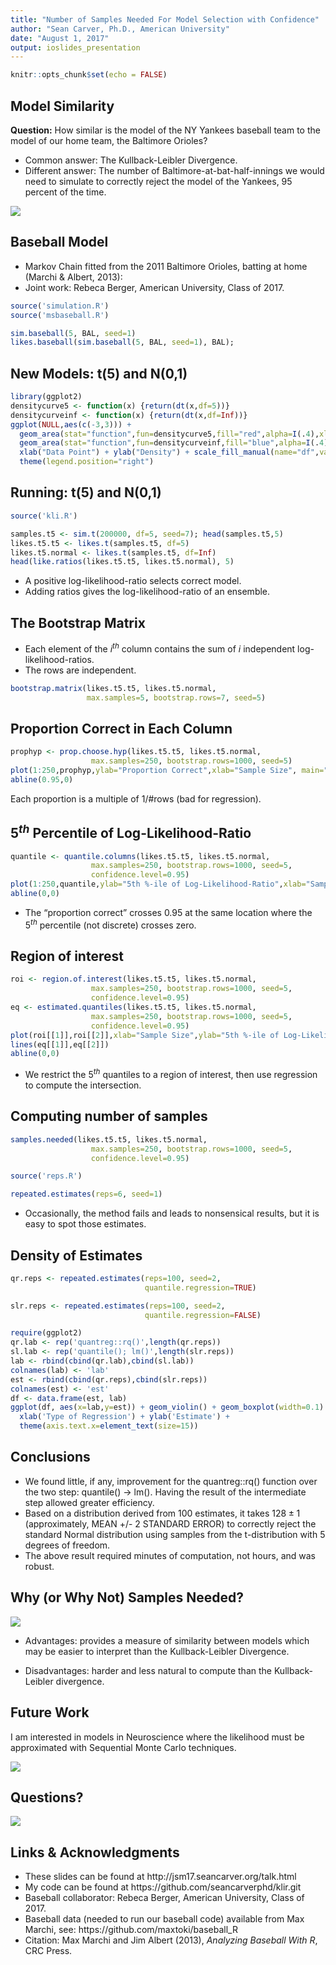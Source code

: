 ```yaml
---
title: "Number of Samples Needed For Model Selection with Confidence"
author: "Sean Carver, Ph.D., American University"
date: "August 1, 2017"
output: ioslides_presentation
---
```


```r
knitr::opts_chunk$set(echo = FALSE)
```

## Model Similarity

**Question:** How similar is the model of the NY Yankees baseball team to the model of our home team, the Baltimore Orioles?

- Common answer: The Kullback-Leibler Divergence.
- Different answer: The number of Baltimore-at-bat-half-innings we would need to simulate to correctly reject the model of the Yankees, 95 percent of the time.

![](orioles_cropped.jpg)

## Baseball Model
- Markov Chain fitted from the 2011 Baltimore Orioles, batting at home (Marchi & Albert, 2013):
- Joint work: Rebeca Berger, American University, Class of 2017.
```r
source('simulation.R')
source('msbaseball.R')
```
```r
sim.baseball(5, BAL, seed=1)
likes.baseball(sim.baseball(5, BAL, seed=1), BAL);
```

## New Models: t(5) and N(0,1)
```r
library(ggplot2)
densitycurve5 <- function(x) {return(dt(x,df=5))}
densitycurveinf <- function(x) {return(dt(x,df=Inf))}
ggplot(NULL,aes(c(-3,3))) +
  geom_area(stat="function",fun=densitycurve5,fill="red",alpha=I(.4),xlim = c(-3,3), show.legend=TRUE) +
  geom_area(stat="function",fun=densitycurveinf,fill="blue",alpha=I(.4),xlim=c(-3,3), show.legend=TRUE) +
  xlab("Data Point") + ylab("Density") + scale_fill_manual(name="df",values=c("red","blue"),labels=factor(c(5,Inf))) +
  theme(legend.position="right")
```

## Running: t(5) and N(0,1)
```r
source('kli.R')
```
```r
samples.t5 <- sim.t(200000, df=5, seed=7); head(samples.t5,5)
likes.t5.t5 <- likes.t(samples.t5, df=5) 
likes.t5.normal <- likes.t(samples.t5, df=Inf)
head(like.ratios(likes.t5.t5, likes.t5.normal), 5)
```
- A positive log-likelihood-ratio selects correct model.
- Adding ratios gives the log-likelihood-ratio of an ensemble.

## The Bootstrap Matrix
- Each element of the $i^{th}$ column contains the sum of $i$ independent log-likelihood-ratios.
- The rows are independent.
```r
bootstrap.matrix(likes.t5.t5, likes.t5.normal,
                 max.samples=5, bootstrap.rows=7, seed=5)
```

## Proportion Correct in Each Column
```r
prophyp <- prop.choose.hyp(likes.t5.t5, likes.t5.normal,
                  max.samples=250, bootstrap.rows=1000, seed=5)
plot(1:250,prophyp,ylab="Proportion Correct",xlab="Sample Size", main="Based on 1000 Rows")
abline(0.95,0)
```
Each proportion is a multiple of 1/#rows (bad for regression).

## $5^{th}$ Percentile of Log-Likelihood-Ratio
```r
quantile <- quantile.columns(likes.t5.t5, likes.t5.normal,
                  max.samples=250, bootstrap.rows=1000, seed=5,
                  confidence.level=0.95)
plot(1:250,quantile,ylab="5th %-ile of Log-Likelihood-Ratio",xlab="Sample Size")
abline(0,0)
```
- The "proportion correct" crosses 0.95 at the same location where the $5^{th}$ percentile (not discrete) crosses zero.

## Region of interest
```r
roi <- region.of.interest(likes.t5.t5, likes.t5.normal,
                  max.samples=250, bootstrap.rows=1000, seed=5,
                  confidence.level=0.95)
eq <- estimated.quantiles(likes.t5.t5, likes.t5.normal,
                  max.samples=250, bootstrap.rows=1000, seed=5,
                  confidence.level=0.95)
plot(roi[[1]],roi[[2]],xlab="Sample Size",ylab="5th %-ile of Log-Likelihood-Ratio")
lines(eq[[1]],eq[[2]])
abline(0,0)
```
- We restrict the $5^{th}$ quantiles to a region of interest, then use regression to compute the intersection.

## Computing number of samples
```r
samples.needed(likes.t5.t5, likes.t5.normal,
                  max.samples=250, bootstrap.rows=1000, seed=5,
                  confidence.level=0.95)
```
```r
source('reps.R')
```
```r
repeated.estimates(reps=6, seed=1)
```
- Occasionally, the method fails and leads to nonsensical results, but it is easy to spot those estimates.

## Density of Estimates
```r
qr.reps <- repeated.estimates(reps=100, seed=2, 
                              quantile.regression=TRUE)
```
```r
slr.reps <- repeated.estimates(reps=100, seed=2, 
                              quantile.regression=FALSE)
```
```r
require(ggplot2)
qr.lab <- rep('quantreg::rq()',length(qr.reps))
sl.lab <- rep('quantile(); lm()',length(slr.reps))
lab <- rbind(cbind(qr.lab),cbind(sl.lab))
colnames(lab) <- 'lab'
est <- rbind(cbind(qr.reps),cbind(slr.reps))
colnames(est) <- 'est'
df <- data.frame(est, lab)
ggplot(df, aes(x=lab,y=est)) + geom_violin() + geom_boxplot(width=0.1) +
  xlab('Type of Regression') + ylab('Estimate') + 
  theme(axis.text.x=element_text(size=15))
```

## Conclusions

- We found little, if any, improvement for the quantreg::rq() function over the two step: quantile() $\rightarrow$ lm().  Having the result of the intermediate step allowed greater efficiency.
- Based on a distribution derived from 100 estimates, it takes $128 \pm 1$ (approximately, MEAN +/- 2 STANDARD ERROR) to correctly reject the standard Normal distribution using samples from the t-distribution with 5 degrees of freedom.
- The above result required minutes of computation, not hours, and was robust.

## Why (or Why Not) Samples Needed?

![](baseballimage.jpg)

- Advantages: provides a measure of similarity between models which may be easier to interpret than the Kullback-Leibler Divergence.

- Disadvantages: harder and less natural to compute than the Kullback-Leibler divergence.


## Future Work
I am interested in models in Neuroscience where the likelihood must be approximated with Sequential Monte Carlo techniques.

![](neuron.jpg)

## Questions?

![](BaseballPitch.jpg)

## Links & Acknowledgments
- These slides can be found at http://jsm17.seancarver.org/talk.html
- My code can be found at https://github.com/seancarverphd/klir.git
- Baseball collaborator: Rebeca Berger, American University, Class of 2017.
- Baseball data (needed to run our baseball code) available from Max Marchi, see: https://github.com/maxtoki/baseball_R
- Citation: Max Marchi and Jim Albert (2013), _Analyzing Baseball With R_, CRC Press.

